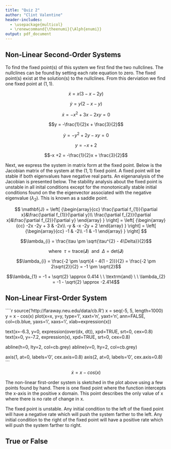 ```yaml
---
title: "Quiz 2"
author: "Clint Valentine"
header-includes:
  - \usepackage{multicol}
  - \renewcommand{\theenumi}{\Alph{enumi}}
output: pdf_document
---
```


Non-Linear Second-Order Systems
-------------------------------

To find the fixed point(s) of this system we first find the two nullclines. The nullclines can be found by setting each rate equation to zero. The fixed point(s) exist at the solution(s) to the nullclines. From this derviation we find one fixed point at $(1, 1)$.

$$\dot{x} = x(3 - x - 2y)$$

$$\dot{y} = y(2 - x - y)$$

$$\dot{x} = - x^{2} + 3x - 2xy = 0$$

$$y = -\frac{1}{2}x + \frac{3}{2}$$

$$\dot{y} =- y^{2} + 2y - xy = 0$$

$$y = -x +2$$

$$-x +2 = -\frac{1}{2}x + \frac{3}{2}$$

\begin{center}$x = 1$ and $y = 1$\end{center}


Next, we express the system in matrix form at the fixed point. Below is
the Jacobian matrix of the system at the $(1,1)$ fixed point. A fixed point will be stable if both eigenvalues have negative real parts. An eigenanalysis of the Jacobian is presented below. The stability analysis about the fixed point is unstable in all inital conditions except for the monotonically stable initial conditions found on the the eigenvector associated with the negative eigenvalue ($\lambda_{2}$). This is known as a saddle point.

$$
\mathbf{J} =
\left[ {\begin{array}{cc}
\frac{\partial f_{1}}{\partial x}&\frac{\partial f_{1}}{\partial y}\\
\frac{\partial f_{2}}{\partial x}&\frac{\partial f_{2}}{\partial y}
\end{array} } \right] =
\left[ {\begin{array}{cc}
-2x -2y + 3 & -2x\\
-y & -x -2y + 2
\end{array} } \right] =
\left[ {\begin{array}{cc}
-1 & -2\\
-1 & -1
\end{array} } \right]
$$

$$\lambda_{i} = \frac{\tau \pm \sqrt{\tau^{2} - 4\Delta}}{2}$$

$$\textrm{where} \ \ \tau = \textrm{trace}(\mathbf{J}) \ \ \textrm{and} \ \ \Delta = \textrm{det}(\mathbf{J})$$

$$\lambda_{i} = \frac{-2 \pm \sqrt{4 - 4(1 - 2)}}{2} = \frac{-2 \pm 2\sqrt{2}}{2} = -1 \pm \sqrt{2}$$

$$\lambda_{1} = -1 + \sqrt{2} \approx 0.414 \ \ \textrm{and} \ \ \lambda_{2} = -1 - \sqrt{2} \approx -2.414$$

\newpage


Non-Linear First-Order System
-----------------------------

````r
source('http://faraway.neu.edu/data/cb.R')
x = seq(-5, 5, length=1000)
y = x - cos(x)
plot(x=x, y=y, type='l', xaxt='n', yaxt='n', ann=FALSE, col=cb.blue, yaxs='i', xaxs='i', xlab=expression(x))

text(x=-6.3, y=0, expression(over(dx, dt)), xpd=TRUE, srt=0, cex=0.8)
text(x=0, y=-7.2, expression(x), xpd=TRUE, srt=0, cex=0.8)

abline(h=0, lty=2, col=cb.grey)
abline(v=0, lty=2, col=cb.grey)

axis(1, at=0, labels='0', cex.axis=0.8)
axis(2, at=0, labels='0', cex.axis=0.8)
```

$$\dot{x} = x - cos(x)$$

The non-linear first-order system is sketched in the plot above using a few points found by hand. There is one fixed point where the function intercepts the x-axis in the positive x domain. This point describes the only value of x where there is no rate of change in x.

The fixed point is unstable. Any initial condition to the left of the fixed point will have a negative rate which will push the system farther to the left. Any initial condition to the right of the fixed point will have a positive rate which will push the system farther to right.

True or False
-------------


\begin{multicols}{2}
\begin{enumerate}
    \item True
    \item True
    \item True
    \item True
    \item True
    \item True
    \item False
    \item True
    \item True
    \item False
    \item True
\end{enumerate}
\end{multicols}

